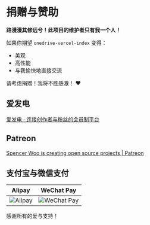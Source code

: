 # 捐赠与赞助

**路漫漫其修远兮！此项目的维护者只有我一个人！**

如果你期望 `onedrive-vercel-index` 变得：

- 美观
- 高性能
- 与我愉快地直接交流

请考虑捐赠！我将不胜感激！ ❤️

## 爱发电

[爱发电 · 连接创作者与粉丝的会员制平台](https://afdian.net/@spencerwoo)

## Patreon

[Spencer Woo is creating open source projects | Patreon](https://patreon.com/spencerwoo)

## 支付宝与微信支付

|             Alipay              |               WeChat Pay               |
| :-----------------------------: | :------------------------------------: |
| ![Alipay](./_images/alipay.png) | ![WeChat Pay](./_images/wechatpay.png) |

感谢所有的爱与支持！
